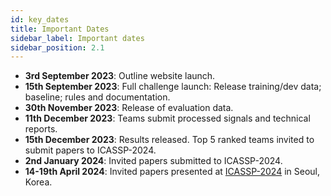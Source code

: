 ```yaml
---
id: key_dates
title: Important Dates
sidebar_label: Important dates
sidebar_position: 2.1
---
```


- **3rd September 2023**: Outline website launch.
- **15th September 2023**: Full challenge launch: Release training/dev data; baseline; rules and documentation.
- **30th November 2023**: Release of evaluation data.
- **11th December 2023**: Teams submit processed signals and technical reports.
- **15th December 2023**: Results released. Top 5 ranked teams invited to submit papers to ICASSP-2024.
- **2nd January 2024**: Invited papers submitted to ICASSP-2024.
- **14-19th April 2024**: Invited papers presented at [ICASSP-2024](https://2024.ieeeicassp.org/) in Seoul, Korea.
